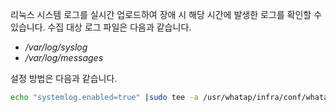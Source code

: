 리눅스 시스템 로그를 실시간 업로드하여 장애 시 해당 시간에 발생한 로그를 확인할 수 있습니다. 수집 대상 로그 파일은 다음과 같습니다.

* */var/log/syslog*
* */var/log/messages*

설정 방법은 다음과 같습니다.

```bash title='Linux Shell'
echo "systemlog.enabled=true" |sudo tee -a /usr/whatap/infra/conf/whatap.conf
```
